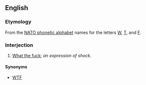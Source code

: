 ==English==

===Etymology===
From the [[w:NATO phonetic alphabet|NATO phonetic alphabet]] names for the letters [[W]], [[T]], and [[F]].

===Interjection===
{{en-interj|pos=[[whiskey]] [[tango]] [[foxtrot]]}}

# {{euphemistic}} [[what the fuck|What the fuck]]; ''an expression of shock''.

====Synonyms====
* [[WTF]]